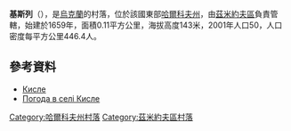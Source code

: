 {{coord|49|45|16|N|36|1|31|E|scale:100000_region:UA|display=title}}

'''基斯列'''（{{lang-uk|Кисле}}），是[[烏克蘭|烏克蘭]]的村落，位於該國東部[[哈爾科夫州|哈爾科夫州]]，由[[茲米約夫區|茲米約夫區]]負責管轄，始建於1659年，面積0.11平方公里，海拔高度143米，2001年人口50，人口密度每平方公里446.4人。

==參考資料==
* [http://w1.c1.rada.gov.ua/pls/z7502/A005?rdat1=09.01.2009&rf7571=33063 Кисле]{{dead link|date=2017年12月 |bot=InternetArchiveBot |fix-attempted=yes }}
* [http://weather.in.ua/ua/har'kovskaja/10497 Погода в селі Кисле]{{Wayback|url=http://weather.in.ua/ua/har'kovskaja/10497 |date=20160323030236 }}

{{DEFAULTSORT:Кисле}}
[[Category:哈爾科夫州村落|Category:哈爾科夫州村落]]
[[Category:茲米約夫區村落|Category:茲米約夫區村落]]


{{Kharkiv-geo-stub}}